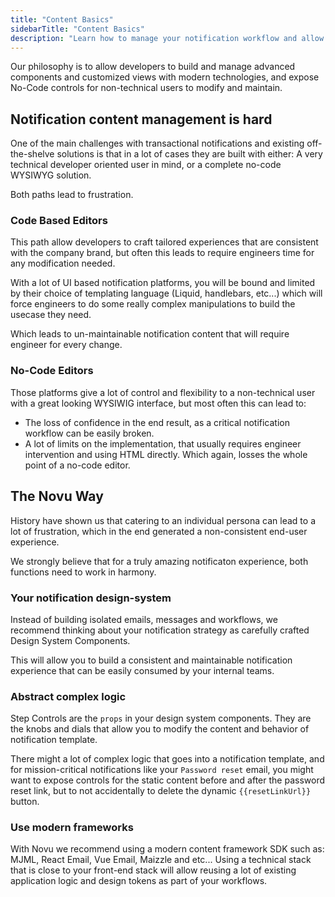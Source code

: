 ```yaml
---
title: "Content Basics"
sidebarTitle: "Content Basics"
description: "Learn how to manage your notification workflow and allow no-code users to modify it."
---
```


Our philosophy is to allow developers to build and manage advanced components and customized views with modern technologies, and expose No-Code controls for non-technical users to modify and maintain.

## Notification content management is hard

One of the main challenges with transactional notifications and existing off-the-shelve solutions is that in a lot of cases they are built with either: A very technical developer oriented user in mind, or a complete no-code WYSIWYG solution.

Both paths lead to frustration.

### Code Based Editors

This path allow developers to craft tailored experiences that are consistent with the company brand, but often this leads to require engineers time for any modification needed.

With a lot of UI based notification platforms, you will be bound and limited by their choice of templating language (Liquid, handlebars, etc...) which will force engineers to do some really complex manipulations to build the usecase they need.

Which leads to un-maintainable notification content that will require engineer for every change.

### No-Code Editors

Those platforms give a lot of control and flexibility to a non-technical user with a great looking WYSIWIG interface, but most often this can lead to:

- The loss of confidence in the end result, as a critical notification workflow can be easily broken.
- A lot of limits on the implementation, that usually requires engineer intervention and using HTML directly. Which again, losses the whole point of a no-code editor.

## The Novu Way

History have shown us that catering to an individual persona can lead to a lot of frustration, which in the end generated a non-consistent end-user experience.

We strongly believe that for a truly amazing notificaton experience, both functions need to work in harmony.

### Your notification design-system

Instead of building isolated emails, messages and workflows, we recommend thinking about your notification strategy as carefully crafted Design System Components.

This will allow you to build a consistent and maintainable notification experience that can be easily consumed by your internal teams.

### Abstract complex logic

Step Controls are the `props` in your design system components. They are the knobs and dials that allow you to modify the content and behavior of notification template.

There might a lot of complex logic that goes into a notification template, and for mission-critical notifications like your `Password reset` email,
you might want to expose controls for the static content before and after the password reset link, but to not accidentally to delete the dynamic `{{resetLinkUrl}}` button.

### Use modern frameworks

With Novu we recommend using a modern content framework SDK such as: MJML, React Email, Vue Email, Maizzle and etc...
Using a technical stack that is close to your front-end stack will allow reusing a lot of existing application logic and design tokens as part of your workflows.
